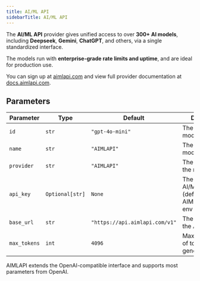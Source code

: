 ```yaml
---
title: AI/ML API
sidebarTitle: AI/ML API
---
```


The **AI/ML API** provider gives unified access to over **300+ AI models**, including **Deepseek**, **Gemini**, **ChatGPT**, and others, via a single standardized interface.

The models run with **enterprise-grade rate limits and uptime**, and are ideal for production use.

You can sign up at [aimlapi.com](https://aimlapi.com/?utm_source=agno&utm_medium=integration&utm_campaign=aimlapi) and view full provider documentation at [docs.aimlapi.com](https://docs.aimlapi.com/?utm_source=agno&utm_medium=github&utm_campaign=integration).

## Parameters

| Parameter    | Type               | Default                                        | Description                                                           |
| ------------ | ------------------ | ---------------------------------------------- | --------------------------------------------------------------------- |
| `id`         | `str`              | `"gpt-4o-mini"`                                | The id of the model to use                                            |
| `name`       | `str`              | `"AIMLAPI"`                                    | The name of the model                                                 |
| `provider`   | `str`              | `"AIMLAPI"`                                    | The provider of the model                                             |
| `api_key`    | `Optional[str]`    | `None`                                         | The API key for AI/ML API (defaults to AIMLAPI_API_KEY env var)      |
| `base_url`   | `str`              | `"https://api.aimlapi.com/v1"`                 | The base URL for the AI/ML API                                        |
| `max_tokens` | `int`              | `4096`                                         | Maximum number of tokens to generate                                  |

AIMLAPI extends the OpenAI-compatible interface and supports most parameters from OpenAI.
